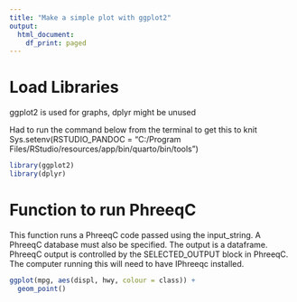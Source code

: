 ```yaml
---
title: "Make a simple plot with ggplot2"
output:
  html_document:
    df_print: paged
---
```


# Load Libraries
ggplot2 is used for graphs, dplyr might be unused

Had to run the command below from the terminal to get this to knit
Sys.setenv(RSTUDIO_PANDOC = "C:/Program Files/RStudio/resources/app/bin/quarto/bin/tools")



```r
library(ggplot2)
library(dplyr)
```

# Function to run PhreeqC 
This function runs a PhreeqC code passed using the input_string. A PhreeqC database must also be specified. The output is a dataframe. PhreeqC output is controlled by the SELECTED_OUTPUT block in PhreeqC. The computer running this will need to have IPhreeqc installed.

```r
ggplot(mpg, aes(displ, hwy, colour = class)) +
  geom_point()
```